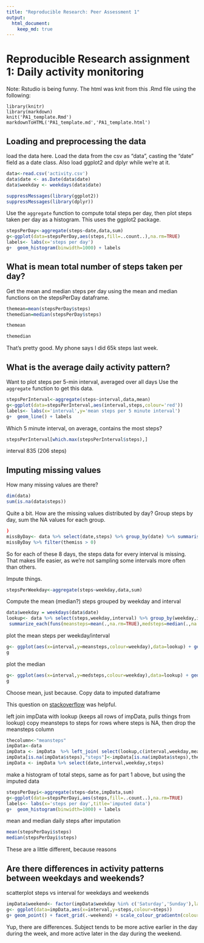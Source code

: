```yaml
---
title: "Reproducible Research: Peer Assessment 1"
output: 
  html_document:
    keep_md: true
---
```

Reproducible Research assignment 1: Daily activity monitoring
==============================================================

Note: Rstudio is being funny. The html was knit from this .Rmd file using the following:

```
library(knitr)
library(markdown)
knit('PA1_template.Rmd')
markdownToHTML('PA1_template.md','PA1_template.html')
```

## Loading and preprocessing the data
load the data here. Load the data from the csv as "data", casting the "date" field as a date class. Also load ggplot2 and dplyr while we're at it.
```r
data<-read.csv('activity.csv')
data$date <- as.Date(data$date)
data$weekday <- weekdays(data$date)

suppressMessages(library(ggplot2))
suppressMessages(library(dplyr))

```

Use the ``aggregate`` function to compute total steps per day, then plot steps taken per day as a histogram. This uses the ggplot2 package.
```r
stepsPerDay<-aggregate(steps~date,data,sum)
g<-ggplot(data=stepsPerDay,aes(steps,fill=..count..),na.rm=TRUE) 
labels<- labs(x='steps per day')
g+  geom_histogram(binwidth=1000) + labels
```


## What is mean total number of steps taken per day?
Get the mean and median steps per day using the mean and median functions on the stepsPerDay dataframe.

```r
themean=mean(stepsPerDay$steps)
themedian=median(stepsPerDay$steps)
```
```r
themean
```
```r
themedian
```
That's pretty good. My phone says I did 65k steps last week.

## What is the average daily activity pattern?

Want to plot steps per 5-min interval, averaged over all days
Use the ```aggregate``` function to get this data.
```r
stepsPerInterval<-aggregate(steps~interval,data,mean)
g<-ggplot(data=stepsPerInterval,aes(interval,steps,colour='red')) 
labels<- labs(x='interval',y='mean steps per 5 minute interval')
g+  geom_line() + labels
```

Which 5 minute interval, on average, contains the most steps?
```r
stepsPerInterval[which.max(stepsPerInterval$steps),]
```
interval 835 (206 steps)


## Imputing missing values

How many missing values are there?
```r
dim(data)
sum(is.na(data$steps))
```
Quite a bit. How are the missing values distributed by day? Group steps by day, sum the NA values for each group.
```r
)
missByDay<- data %>% select(date,steps) %>% group_by(date) %>% summarise_each(funs(themiss=sum(is.na(.))))
missByDay %>% filter(themiss > 0)

```
So for each of these 8 days, the steps data for every interval is missing. That makes life easier, as we're not sampling some intervals more often than others.

Impute things. 

```r
stepsPerWeekday<-aggregate(steps~weekday,data,sum)
```
Compute the mean (median?) steps  grouped by weekday  and interval 
```r
data$weekday = weekdays(data$date)
lookup<- data %>% select(steps,weekday,interval) %>% group_by(weekday,interval) %>%
 summarize_each(funs(meansteps=mean(.,na.rm=TRUE),medsteps=median(.,na.rm=TRUE)))
```

plot the mean steps per weekday/interval

```r
g<- ggplot(aes(x=interval,y=meansteps,colour=weekday),data=lookup) + geom_line()
g
```

plot the median

```r
g<- ggplot(aes(x=interval,y=medsteps,colour=weekday),data=lookup) + geom_line()
g
```

Choose mean, just because.
Copy data to imputed dataframe

This question on [stackoverflow](http://stackoverflow.com/questions/35670213/replace-values-in-some-rows-based-on-other-dataframe-mapping-with-r) was helpful.

left join impData with lookup (keeps all rows of impData, pulls things from lookup)
copy meansteps to steps for rows where steps is NA, then drop the meansteps column

```r
thecolumn<-"meansteps"
impData<-data
impData <- impData  %>% left_join( select(lookup,c(interval,weekday,meansteps,medsteps)),by=c("weekday"="weekday","interval"="interval"))
impData[is.na(impData$steps),"steps"]<-impData[is.na(impData$steps),thecolumn]
impData <- impData %>% select(date,interval,weekday,steps)
```

make a histogram of total steps, same as for part 1 above, but using the imputed data
```r
stepsPerDayi<-aggregate(steps~date,impData,sum)
g<-ggplot(data=stepsPerDayi,aes(steps,fill=..count..),na.rm=TRUE) 
labels<- labs(x='steps per day',title='imputed data')
g+  geom_histogram(binwidth=1000) + labels
```

mean and median daily steps after imputation
```r
mean(stepsPerDayi$steps)
median(stepsPerDayi$steps)
```
These are a little different, because reasons



## Are there differences in activity patterns between weekdays and weekends?

scatterplot steps vs interval for weekdays and weekends

```r
impData$weekend<- factor(impData$weekday %in% c('Saturday','Sunday'),labels=c('Weekday','Weekend'))
g<- ggplot(data=impData,aes(x=interval,y=steps,colour=steps))
g+ geom_point() + facet_grid(.~weekend) + scale_colour_gradientn(colours=c('purple','red')) + geom_smooth()

```

Yup, there are differences. Subject tends to be more active earlier in the day during the week, and more active later in the day during the weekend.


